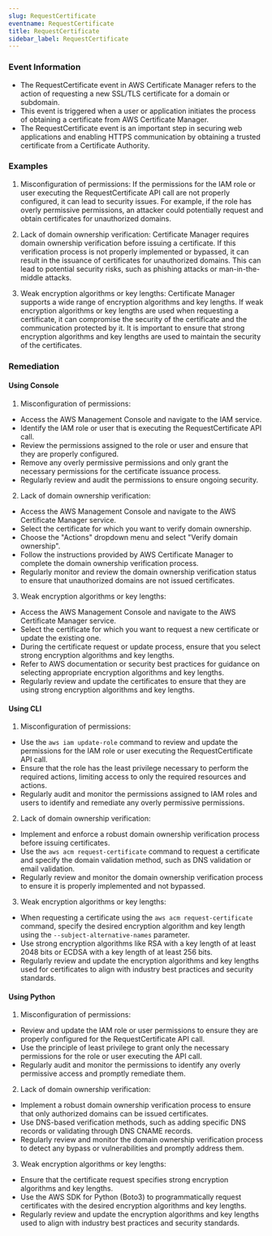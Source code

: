 ```yaml
--- 
slug: RequestCertificate
eventname: RequestCertificate
title: RequestCertificate
sidebar_label: RequestCertificate
---
```

                       
### Event Information

- The RequestCertificate event in AWS Certificate Manager refers to the action of requesting a new SSL/TLS certificate for a domain or subdomain.
- This event is triggered when a user or application initiates the process of obtaining a certificate from AWS Certificate Manager.
- The RequestCertificate event is an important step in securing web applications and enabling HTTPS communication by obtaining a trusted certificate from a Certificate Authority.


### Examples

1. Misconfiguration of permissions: If the permissions for the IAM role or user executing the RequestCertificate API call are not properly configured, it can lead to security issues. For example, if the role has overly permissive permissions, an attacker could potentially request and obtain certificates for unauthorized domains.

2. Lack of domain ownership verification: Certificate Manager requires domain ownership verification before issuing a certificate. If this verification process is not properly implemented or bypassed, it can result in the issuance of certificates for unauthorized domains. This can lead to potential security risks, such as phishing attacks or man-in-the-middle attacks.

3. Weak encryption algorithms or key lengths: Certificate Manager supports a wide range of encryption algorithms and key lengths. If weak encryption algorithms or key lengths are used when requesting a certificate, it can compromise the security of the certificate and the communication protected by it. It is important to ensure that strong encryption algorithms and key lengths are used to maintain the security of the certificates.

### Remediation

#### Using Console

1. Misconfiguration of permissions:
- Access the AWS Management Console and navigate to the IAM service.
- Identify the IAM role or user that is executing the RequestCertificate API call.
- Review the permissions assigned to the role or user and ensure that they are properly configured.
- Remove any overly permissive permissions and only grant the necessary permissions for the certificate issuance process.
- Regularly review and audit the permissions to ensure ongoing security.

2. Lack of domain ownership verification:
- Access the AWS Management Console and navigate to the AWS Certificate Manager service.
- Select the certificate for which you want to verify domain ownership.
- Choose the "Actions" dropdown menu and select "Verify domain ownership".
- Follow the instructions provided by AWS Certificate Manager to complete the domain ownership verification process.
- Regularly monitor and review the domain ownership verification status to ensure that unauthorized domains are not issued certificates.

3. Weak encryption algorithms or key lengths:
- Access the AWS Management Console and navigate to the AWS Certificate Manager service.
- Select the certificate for which you want to request a new certificate or update the existing one.
- During the certificate request or update process, ensure that you select strong encryption algorithms and key lengths.
- Refer to AWS documentation or security best practices for guidance on selecting appropriate encryption algorithms and key lengths.
- Regularly review and update the certificates to ensure that they are using strong encryption algorithms and key lengths.

#### Using CLI

1. Misconfiguration of permissions:
- Use the `aws iam update-role` command to review and update the permissions for the IAM role or user executing the RequestCertificate API call.
- Ensure that the role has the least privilege necessary to perform the required actions, limiting access to only the required resources and actions.
- Regularly audit and monitor the permissions assigned to IAM roles and users to identify and remediate any overly permissive permissions.

2. Lack of domain ownership verification:
- Implement and enforce a robust domain ownership verification process before issuing certificates.
- Use the `aws acm request-certificate` command to request a certificate and specify the domain validation method, such as DNS validation or email validation.
- Regularly review and monitor the domain ownership verification process to ensure it is properly implemented and not bypassed.

3. Weak encryption algorithms or key lengths:
- When requesting a certificate using the `aws acm request-certificate` command, specify the desired encryption algorithm and key length using the `--subject-alternative-names` parameter.
- Use strong encryption algorithms like RSA with a key length of at least 2048 bits or ECDSA with a key length of at least 256 bits.
- Regularly review and update the encryption algorithms and key lengths used for certificates to align with industry best practices and security standards.

#### Using Python

1. Misconfiguration of permissions:
- Review and update the IAM role or user permissions to ensure they are properly configured for the RequestCertificate API call.
- Use the principle of least privilege to grant only the necessary permissions for the role or user executing the API call.
- Regularly audit and monitor the permissions to identify any overly permissive access and promptly remediate them.

2. Lack of domain ownership verification:
- Implement a robust domain ownership verification process to ensure that only authorized domains can be issued certificates.
- Use DNS-based verification methods, such as adding specific DNS records or validating through DNS CNAME records.
- Regularly review and monitor the domain ownership verification process to detect any bypass or vulnerabilities and promptly address them.

3. Weak encryption algorithms or key lengths:
- Ensure that the certificate request specifies strong encryption algorithms and key lengths.
- Use the AWS SDK for Python (Boto3) to programmatically request certificates with the desired encryption algorithms and key lengths.
- Regularly review and update the encryption algorithms and key lengths used to align with industry best practices and security standards.


 